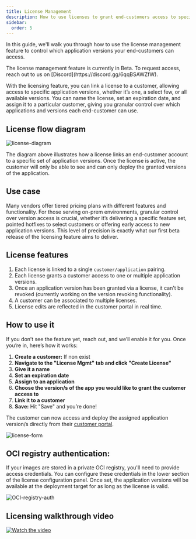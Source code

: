 ```yaml
---
title: License Management
description: How to use licenses to grant end-customers access to specific application versions
sidebar:
  order: 5
---
```



In this guide, we'll walk you through how to use the license management feature to control which application versions your end-customers can access.

<Aside type="tip">
  The license management feature is currently in Beta. To request access, reach
  out to us on [Discord](https://discord.gg/6qqBSAWZfW).
</Aside>

With the licensing feature, you can link a license to a customer, allowing access to specific application versions, whether it’s one, a select few, or all available versions. You can name the license, set an expiration date, and assign it to a particular customer, giving you granular control over which applications and versions each end-customer can use.

## License flow diagram

![license-diagram](../../../../assets/docs/guides/license-diagram.png)

<Aside type="note">
  The diagram above illustrates how a license links an end-customer account to a
  specific set of application versions. Once the license is active, the customer
  will only be able to see and can only deploy the granted versions of the
  application.
</Aside>

## Use case

Many vendors offer tiered pricing plans with different features and functionality. For those serving on-prem environments, granular control over version access is crucial, whether it’s delivering a specific feature set, pointed hotfixes to select customers or offering early access to new application versions. This level of precision is exactly what our first beta release of the licensing feature aims to deliver.

## License features

1. Each license is linked to a single `customer/application` pairing.
2. Each license grants a customer access to one or multiple application versions.
3. Once an application version has been granted via a license, it can't be revoked (currently working on the version revoking functionality).
4. A customer can be associated to multiple licenses.
5. License edits are reflected in the customer portal in real time.

## How to use it

If you don’t see the feature yet, reach out, and we’ll enable it for you. Once you’re in, here’s how it works:

1. **Create a customer:** If non exist
2. **Navigate to the "License Mgmt" tab and click "Create License"**
3. **Give it a name**
4. **Set an expiration date**
5. **Assign to an application**
6. **Choose the version/s of the app you would like to grant the customer access to**
7. **Link it to a customer**
8. **Save:** Hit "Save" and you’re done!

The customer can now access and deploy the assigned application version/s directly from their [customer portal](/docs/product/customer-portal/).

![license-form](../../../../assets/docs/guides/license-form.png)

## OCI registry authentication:

If your images are stored in a private OCI registry, you'll need to provide access credentials. You can configure these credentials in the lower section of the license configuration panel. Once set, the application versions will be available at the deployment target for as long as the license is valid.

![OCI-registry-auth](../../../../assets/docs/guides/OCI-Registry-auth.png)

## Licensing walkthrough video

[![Watch the video](../../../../assets/docs/guides/license-thumbnail.png)](https://www.youtube.com/watch?v=qh-ewkWxRj4)
